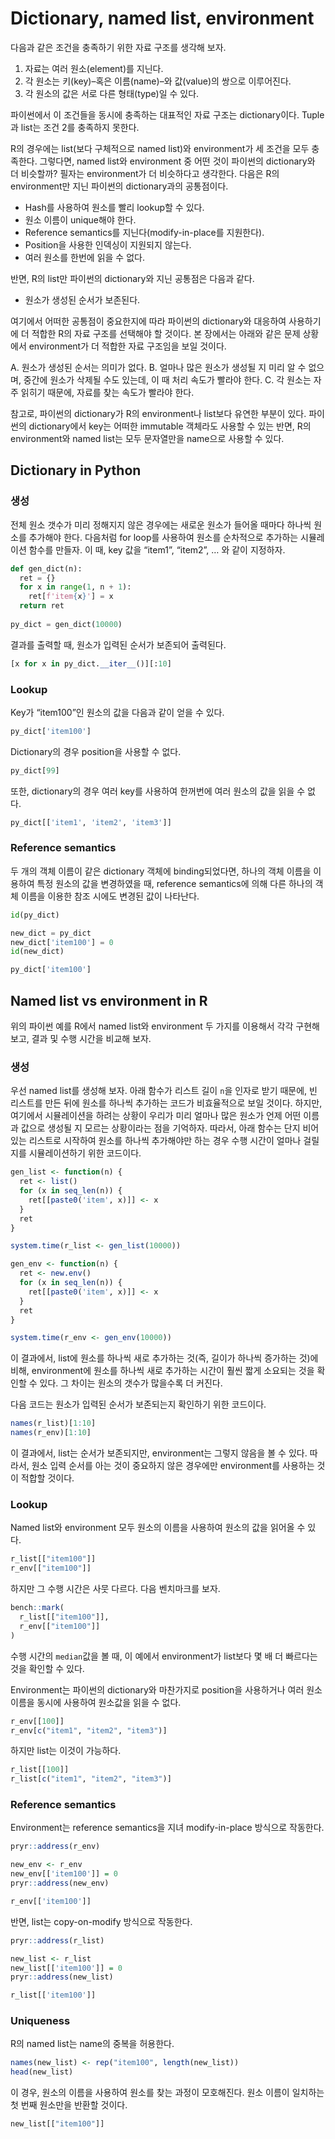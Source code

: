 # Dictionary, named list, environment

다음과 같은 조건을 충족하기 위한 자료 구조를 생각해 보자.

1. 자료는 여러 원소(element)를 지닌다.
2. 각 원소는 키(key)--혹은 이름(name)--와 값(value)의 쌍으로 이루어진다.
3. 각 원소의 값은 서로 다른 형태(type)일 수 있다.

파이썬에서 이 조건들을 동시에 충족하는 대표적인 자료 구조는 dictionary이다. Tuple과 list는 조건 2를 충족하지 못한다.

R의 경우에는 list(보다 구체적으로 named list)와 environment가 세 조건을 모두 충족한다. 그렇다면, named list와 environment 중 어떤 것이 파이썬의 dictionary와 더 비슷할까? 필자는 environment가 더 비슷하다고 생각한다. 다음은 R의 environment만 지닌 파이썬의 dictionary과의 공통점이다.

- Hash를 사용하여 원소를 빨리 lookup할 수 있다.
- 원소 이름이 unique해야 한다. 
- Reference semantics를 지닌다(modify-in-place를 지원한다).
- Position을 사용한 인덱싱이 지원되지 않는다.
- 여러 원소를 한번에 읽을 수 없다.

반면, R의 list만 파이썬의 dictionary와 지닌 공통점은 다음과 같다.

- 원소가 생성된 순서가 보존된다.

여기에서 어떠한 공통점이 중요한지에 따라 파이썬의 dictionary와 대응하여 사용하기에 더 적합한 R의 자료 구조를 선택해야 할 것이다. 본 장에서는 아래와 같은 문제 상황에서 environment가 더 적합한 자료 구조임을 보일 것이다.

A. 원소가 생성된 순서는 의미가 없다.
B. 얼마나 많은 원소가 생성될 지 미리 알 수 없으며, 중간에 원소가 삭제될 수도 있는데, 이 때 처리 속도가 빨라야 한다.
C. 각 원소는 자주 읽히기 때문에, 자료를 찾는 속도가 빨라야 한다.

참고로, 파이썬의 dictionary가 R의 environment나 list보다 유연한 부분이 있다. 파이썬의 dictionary에서 key는 어떠한 immutable 객체라도 사용할 수 있는 반면, R의 environment와 named list는 모두 문자열만을 name으로 사용할 수 있다.


## Dictionary in Python

### 생성

전체 원소 갯수가 미리 정해지지 않은 경우에는 새로운 원소가 들어올 때마다 하나씩 원소를 추가해야 한다. 다음처럼 for loop를 사용하여 원소를 순차적으로 추가하는 시뮬레이션 함수를 만들자. 이 때, key 값을 "item1", "item2", ... 와 같이 지정하자.

```python
def gen_dict(n):
  ret = {}
  for x in range(1, n + 1):
    ret[f'item{x}'] = x
  return ret
  
py_dict = gen_dict(10000)
```

결과를 출력할 때, 원소가 입력된 순서가 보존되어 출력된다.

```python
[x for x in py_dict.__iter__()][:10]
```


### Lookup

Key가 "item100"인 원소의 값을 다음과 같이 얻을 수 있다.

```python
py_dict['item100']
```

Dictionary의 경우 position을 사용할 수 없다.

```python
py_dict[99]
```

또한, dictionary의 경우 여러 key를 사용하여 한꺼번에 여러 원소의 값을 읽을 수 없다.

```python
py_dict[['item1', 'item2', 'item3']]
```


### Reference semantics

두 개의 객체 이름이 같은 dictionary 객체에 binding되었다면, 하나의 객체 이름을 이용하여 특정 원소의 값을 변경하였을 때, reference semantics에 의해 다른 하나의 객체 이름을 이용한 참조 시에도 변경된 값이 나타난다.

```python
id(py_dict)

new_dict = py_dict
new_dict['item100'] = 0
id(new_dict)

py_dict['item100']
```




## Named list vs environment in R

위의 파이썬 예를 R에서 named list와 environment 두 가지를 이용해서 각각 구현해 보고, 결과 및 수행 시간을 비교해 보자.

### 생성

우선 named list를 생성해 보자. 아래 함수가 리스트 길이 `n`을 인자로 받기 때문에, 빈 리스트를 만든 뒤에 원소를 하나씩 추가하는 코드가 비효율적으로 보일 것이다. 하지만, 여기에서 시뮬레이션을 하려는 상황이 우리가 미리 얼마나 많은 원소가 언제 어떤 이름과 값으로 생성될 지 모르는 상황이라는 점을 기억하자. 따라서, 아래 함수는 단지 비어있는 리스트로 시작하여 원소를 하나씩 추가해야만 하는 경우 수행 시간이 얼마나 걸릴지를 시뮬레이션하기 위한 코드이다. 

```r
gen_list <- function(n) {
  ret <- list()
  for (x in seq_len(n)) {
    ret[[paste0('item', x)]] <- x
  }
  ret
}

system.time(r_list <- gen_list(10000))
```


```r
gen_env <- function(n) {
  ret <- new.env()
  for (x in seq_len(n)) {
    ret[[paste0('item', x)]] <- x
  }
  ret
}

system.time(r_env <- gen_env(10000))
```

이 결과에서, list에 원소를 하나씩 새로 추가하는 것(즉, 길이가 하나씩 증가하는 것)에 비해, environment에 원소를 하나씩 새로 추가하는 시간이 훨씬 짧게 소요되는 것을 확인할 수 있다. 그 차이는 원소의 갯수가 많을수록 더 커진다.


다음 코드는 원소가 입력된 순서가 보존되는지 확인하기 위한 코드이다.

```r
names(r_list)[1:10]
names(r_env)[1:10]
```

이 결과에서, list는 순서가 보존되지만, environment는 그렇지 않음을 볼 수 있다. 따라서, 원소 입력 순서를 아는 것이 중요하지 않은 경우에만 environment를 사용하는 것이 적합할 것이다.


### Lookup

Named list와 environment 모두 원소의 이름을 사용하여 원소의 값을 읽어올 수 있다.

```r
r_list[["item100"]]
r_env[["item100"]]
```

하지만 그 수행 시간은 사뭇 다르다. 다음 벤치마크를 보자.

```r
bench::mark(
  r_list[["item100"]],
  r_env[["item100"]]
)
```

수행 시간의 `median`값을 볼 때, 이 예에서 environment가 list보다 몇 배 더 빠르다는 것을 확인할 수 있다.


Environment는 파이썬의 dictionary와 마찬가지로 position을 사용하거나 여러 원소 이름을 동시에 사용하여 원소값을 읽을 수 없다.

```r
r_env[[100]]
r_env[c("item1", "item2", "item3")]
```


하지만 list는 이것이 가능하다.

```r
r_list[[100]]
r_list[c("item1", "item2", "item3")]
```



### Reference semantics

Environment는 reference semantics을 지녀 modify-in-place 방식으로 작동한다.

```r
pryr::address(r_env)

new_env <- r_env
new_env[['item100']] = 0
pryr::address(new_env)

r_env[['item100']]
```


반면, list는 copy-on-modify 방식으로 작동한다.

```r
pryr::address(r_list)

new_list <- r_list
new_list[['item100']] = 0
pryr::address(new_list)

r_list[['item100']]
```



### Uniqueness

R의 named list는 name의 중복을 허용한다. 

```r
names(new_list) <- rep("item100", length(new_list))
head(new_list)
```

이 경우, 원소의 이름을 사용하여 원소를 찾는 과정이 모호해진다. 원소 이름이 일치하는 첫 번째 원소만을 반환할 것이다.

```r
new_list[["item100"]]
```



